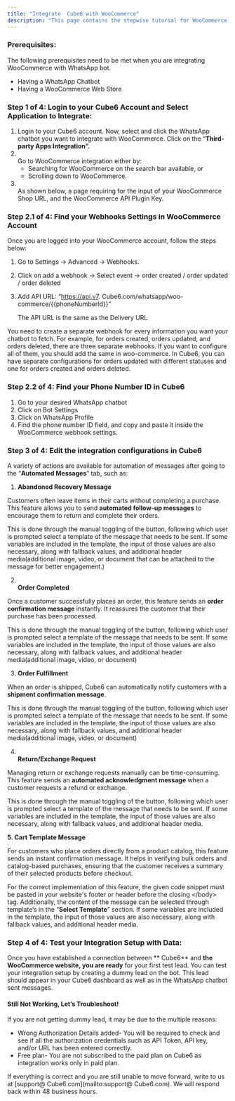 ```yaml
---
title: "Integrate  Cube6 with WooCommerce"
description: "This page contains the stepwise tutorial for WooCommerce Integration with  Cube6."
---
```


### **Prerequisites:**

The following prerequisites need to be met when you are integrating WooCommerce with WhatsApp bot.

- Having a WhatsApp Chatbot
- Having a WooCommerce Web Store

### **Step 1 of 4: Login to your  Cube6 Account and Select Application to Integrate:**

1. Login to your  Cube6 account. Now, select and click the WhatsApp chatbot you want to integrate with WooCommerce. Click on the “**Third-party Apps Integration”.**
2. \
   Go to WooCommerce integration either by:
   - Searching for WooCommerce on the search bar available, or
   - Scrolling down to WooCommerce.
3. \
   As shown below, a page requiring for the input of your WooCommerce Shop URL, and the WooCommerce API Plugin Key.

### **Step 2.1 of 4: Find your Webhooks Settings in WooCommerce Account**

Once you are logged into your WooCommerce account, follow the steps below:

1. Go to Settings → Advanced → Webhooks.
2. Click on add a webhook → Select event → order created / order updated / order deleted
3. Add API URL: “https://api.v7. Cube6.com/whatsapp/woo-commerce/{{phoneNumberId}}”

   <Info>
     The API URL is the same as the Delivery URL
   </Info>

<Info>
  You need to create a separate webhook for every information you want your chatbot to fetch. For example, for orders created, orders updated, and orders deleted, there are three separate webhooks. If you want to configure all of them, you should add the same in woo-commerce. In  Cube6, you can have separate configurations for orders updated with different statuses and one for orders created and orders deleted.
</Info>

### **Step 2.2 of 4: Find your Phone Number ID in  Cube6**

1. Go to your desired WhatsApp chatbot
2. Click on Bot Settings
3. Click on WhatsApp Profile
4. Find the phone number ID field, and copy and paste it inside the WooCommerce webhook settings.

### **Step 3 of 4: Edit the integration configurations in  Cube6**

A variety of actions are available for automation of messages after going to the “**Automated Messages**” tab, such as:

1. **Abandoned Recovery Message**

Customers often leave items in their carts without completing a purchase. This feature allows you to send **automated follow-up messages** to encourage them to return and complete their orders.

This is done through the manual toggling of the button, following which user is prompted select a template of the message that needs to be sent. If some variables are included in the template, the input of those values are also necessary, along with fallback values, and additional header media(additional image, video, or document that can be attached to the message for better engagement.)

2. **\
   Order Completed**

Once a customer successfully places an order, this feature sends an **order confirmation message** instantly. It reassures the customer that their purchase has been processed.

This is done through the manual toggling of the button, following which user is prompted select a template of the message that needs to be sent. If some variables are included in the template, the input of those values are also necessary, along with fallback values, and additional header media(additional image, video, or document)

3. **Order Fulfillment**

When an order is shipped,  Cube6 can automatically notify customers with a **shipment confirmation message**.

This is done through the manual toggling of the button, following which user is prompted select a template of the message that needs to be sent. If some variables are included in the template, the input of those values are also necessary, along with fallback values, and additional header media(additional image, video, or document)

4. **\
   Return/Exchange Request**

Managing return or exchange requests manually can be time-consuming. This feature sends an **automated acknowledgment message** when a customer requests a refund or exchange.

This is done through the manual toggling of the button, following which user is prompted select a template of the message that needs to be sent. If some variables are included in the template, the input of those values are also necessary, along with fallback values, and additional header media.

**5. Cart Template Message**

For customers who place orders directly from a product catalog, this feature sends an instant confirmation message. It helps in verifying bulk orders and catalog-based purchases, ensuring that the customer receives a summary of their selected products before checkout.

For the correct implementation of this feature, the given code snippet must be pasted in your website's footer or header before the closing \</body\> tag. Additionally, the content of the message can be selected through template‘s in the “**Select Template**” section. If some variables are included in the template, the input of those values are also necessary, along with fallback values, and additional header media.

### **Step 4 of 4: Test your Integration Setup with Data:**

Once you have established a connection between ** Cube6** and **the WooCommerce website, you are ready** for your first test lead. You can test your integration setup by creating a dummy lead on the bot. This lead should appear in your  Cube6 dashboard as well as in the WhatsApp chatbot sent messages.

#### **Still Not Working, Let’s Troubleshoot\!**

If you are not getting dummy lead, it may be due to the multiple reasons:

- Wrong Authorization Details added- You will be required to check and see if all the authorization credentials such as API Token, API key, and/or URL has been entered correctly.
- Free plan- You are not subscribed to the paid plan on  Cube6 as integration works only in paid plan.

If everything is correct and you are still unable to move forward, write to us at [support@ Cube6.com](mailto:support@ Cube6.com). We will respond back within 48 business hours.
